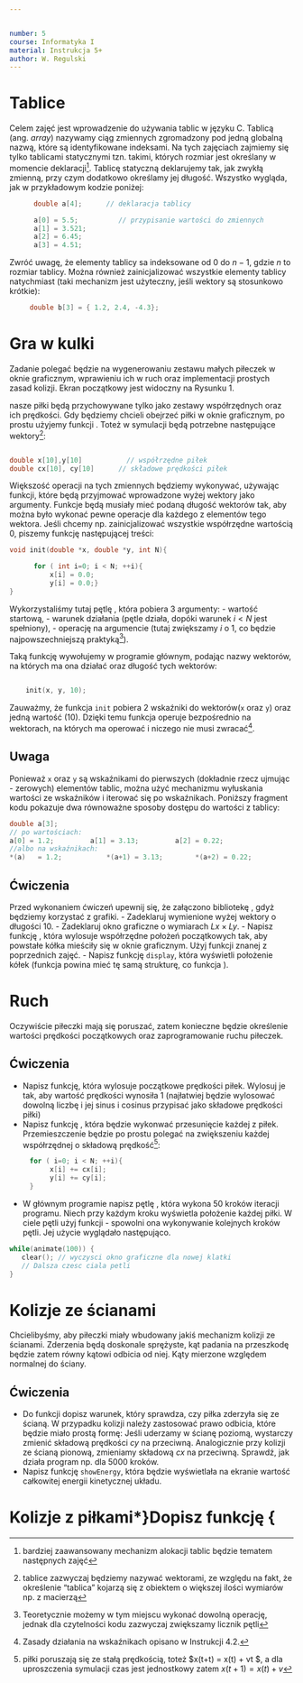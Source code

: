 ```yaml
---


number: 5
course: Informatyka I
material: Instrukcja 5+
author: W. Regulski
---
```




# Tablice
Celem zajęć jest wprowadzenie do używania tablic w języku C. Tablicą (ang. *array*) nazywamy ciąg zmiennych zgromadzony pod jedną globalną nazwą, które są identyfikowane indeksami. 
Na tych zajęciach zajmiemy się tylko tablicami statycznymi tzn. takimi, których rozmiar jest określany w momencie deklaracji^[bardziej zaawansowany mechanizm alokacji tablic będzie tematem następnych zajęć].
Tablicę statyczną deklarujemy tak, jak zwykłą zmienną, przy czym dodatkowo określamy jej długość. Wszystko wygląda, jak w przykładowym kodzie poniżej:

```c++
      double a[4];    	// deklaracja tablicy

      a[0] = 5.5;		   // przypisanie wartości do zmiennych
      a[1] = 3.521;
      a[2] = 6.45;
      a[3] = 4.51;

```
Zwróć uwagę, że elementy tablicy sa indeksowane od $0$ do $n-1$, gdzie $n$ to rozmiar tablicy. Można również zainicjalizować wszystkie elementy tablicy natychmiast (taki mechanizm jest użyteczny, jeśli wektory są stosunkowo krótkie):
```c++
     double b[3] = { 1.2, 2.4, -4.3};
```

# Gra w kulki

Zadanie polegać będzie na wygenerowaniu zestawu małych piłeczek w oknie graficznym, wprawieniu ich w ruch oraz implementacji prostych zasad kolizji. Ekran początkowy jest widoczny na Rysunku 1.
\begin{figure}
\centering
\includegraphics[width=0.3\textwidth]{kulki.pdf}

\caption{Kulki wraz z wektorami predkości początkowych.}
\end{figure}
\section {Inicjalizacja}
nasze piłki będą przychowywane tylko jako zestawy współrzędnych oraz ich prędkości. Gdy będziemy chcieli obejrzeć piłki w oknie graficznym, po prostu użyjemy funkcji \verb|circle|. Toteż w symulacji będą potrzebne następujące wektory^[tablice zazwyczaj będziemy nazywać wektorami, ze względu na fakt, że określenie "tablica" kojarzą się z obiektem o większej ilości wymiarów np. z macierzą]:
```c++ 

double x[10],y[10]           // współrzędne piłek
double cx[10], cy[10]      // składowe prędkości piłek

```

\subsection* {Pętla `for`}

Większość operacji na tych zmiennych będziemy wykonywać, używając funkcji, które będą przyjmować wprowadzone wyżej wektory jako argumenty. Funkcje będą musiały mieć podaną długość wektorów tak, aby można było wykonać pewne operacje dla każdego z elementów tego wektora.
Jeśli chcemy np. zainicjalizować wszystkie współrzędne wartością $0$, piszemy funkcję następującej treści:

```c++
void init(double *x, double *y, int N){

      for ( int i=0; i < N; ++i){
          x[i] = 0.0;
          y[i] = 0.0;}
}
```



Wykorzystaliśmy tutaj pętlę \verb|for|, która pobiera 3 argumenty:
- wartość startową,
- warunek działania (pętle działa, dopóki warunek $i<N$ jest spełniony),
- operację na argumencie (tutaj zwiększamy $i$ o 1, co będzie najpowszechniejszą praktyką^[Teoretycznie możemy w tym miejscu wykonać dowolną operację, jednak dla czytelności kodu zazwyczaj zwiększamy licznik pętli]).

Taką funkcję wywołujemy w programie głównym, podając nazwy wektorów, na których ma ona działać oraz długość tych wektorów:

```c++

	init(x, y, 10);

```

Zauważmy, że funkcja `init` pobiera 2 wskaźniki do wektorów(`x` oraz `y`) oraz jedną wartość (10). Dzięki temu funkcja operuje bezpośrednio na wektorach, na których ma operować i niczego nie musi zwracać^[Zasady działania na wskaźnikach opisano w Instrukcji 4.2.]. 


## Uwaga
Ponieważ `x` oraz `y` są wskaźnikami do pierwszych (dokładnie rzecz ujmując - zerowych) elementów tablic, można użyć mechanizmu wyłuskania wartości ze wskaźników i iterować się po wskaźnikach. Poniższy fragment kodu pokazuje dwa równoważne sposoby dostępu do wartości z tablicy:

```c++
double a[3];
// po wartościach:
a[0] = 1.2;         a[1] = 3.13;         a[2] = 0.22;
//albo na wskaźnikach:
*(a)   = 1.2;           *(a+1) = 3.13;        *(a+2) = 0.22;
```


## Ćwiczenia
Przed wykonaniem ćwiczeń upewnij się, że załączono bibliotekę \verb|winbgi2.h|, gdyż będziemy korzystać z grafiki.
- Zadeklaruj wymienione wyżej wektory o długości 10.
- Zadeklaruj okno graficzne o wymiarach $Lx \times Ly$.
- Napisz funkcję \verb|init|, która wylosuje współrzędne położeń początkowych tak, aby powstałe kółka mieściły się w oknie graficznym. Użyj funkcji \verb|rand()| znanej z poprzednich zajęć.
- Napisz funkcję `display`, która wyświetli położenie kółek (funkcja powina mieć tę samą strukturę, co funkcja \verb|init|).


# Ruch

Oczywiście piłeczki mają się poruszać, zatem konieczne będzie określenie wartości prędkości początkowych oraz zaprogramowanie ruchu piłeczek.


## Ćwiczenia

- Napisz funkcję, która wylosuje początkowe prędkości piłek. Wylosuj je tak, aby wartość prędkości wynosiła 1 
   (najłatwiej będzie wylosować dowolną liczbę i jej sinus i cosinus przypisać jako składowe prędkości piłki)
- Napisz funkcję \verb|run|, która będzie wykonwać przesunięcie każdej z piłek. Przemieszczenie będzie po prostu polegać na zwiększeniu każdej współrzędnej o składową prędkość^[piłki poruszają się ze stałą prędkością, toteż $x(t+\Delta t) = x(t) + v\Delta t $, a dla uproszczenia symulacji czas jest jednostkowy zatem $x(t+1) = x(t) + v$]:
```c++
     for ( i=0; i < N; ++i){
          x[i] += cx[i];
          y[i] += cy[i];
     }
```
- W głównym programie napisz pętlę \verb|while|, która wykona 50 kroków iteracji programu. Niech przy każdym kroku wyświetla położenie każdej piłki. W ciele pętli użyj funkcji \verb|animate(100)| - spowolni ona wykonywanie kolejnych kroków pętli. Jej użycie wyglądało następująco.
```c++
while(animate(100)) {
   clear(); // wyczysci okno graficzne dla nowej klatki
   // Dalsza czesc ciala petli
}
```


# Kolizje ze ścianami
Chcielibyśmy, aby piłeczki miały wbudowany jakiś mechanizm kolizji ze ścianami. 
Zderzenia będą doskonale sprężyste, kąt padania na przeszkodę będzie zatem równy kątowi odbicia od niej. Kąty mierzone względem normalnej do ściany.

## Ćwiczenia
- Do funkcji \verb|run| dopisz warunek, który sprawdza, czy piłka zderzyła się ze ścianą. W przypadku kolizji należy zastosować prawo odbicia, które będzie miało prostą formę:
Jeśli uderzamy w ścianę poziomą, wystarczy zmienić składową prędkości $cy$ na przeciwną. Analogicznie przy kolizji ze ścianą pionową, zmieniamy składową $cx$ na przeciwną.
Sprawdź, jak działa program np. dla 5000 kroków.
- Napisz funkcję `showEnergy`, która będzie wyświetlała na ekranie wartość całkowitej energii kinetycznej układu.



# Kolizje z piłkami*}Dopisz funkcję {\tt searchAndCollide, która sprawdza, czy piłki zderzają się ze sobą nawzajem.
Trzeba będzie przeiterować się po wszystkich współrzędnych sąsiadów i sprawdzić, czy odległość piłek jest dostatecznie mała.
Jeśli tak jest, piłki odbiją się od siebie, zachowując pęd oraz energię. 
Załóżmy, że piłki, które się ze sobą zderzą mają indeksy $i$ i $j$. Ich prędkości należy policzyć w następujący sposób:
- Należy sprowadzić wszystko do układu odniesienia zwiazanego z drugą piłeczką oraz dodatkowo policzyć wektor jednostkowy wskazujący kierunek łączący środki obu piłek:
\begin{displaymath}
v_{1}= [cx_{i} - cx_{j}, cy_{i} - cy_{j}]
\end{displaymath}
\begin{displaymath}
L=\sqrt{(x_{i}-x_{j})^2 +(y_{i}-y_{j})^2 }
\end{displaymath}
\begin{displaymath}
n= [(x_{i}-x_{j})/L,(y_{i}-y_{j})/L]
\end{displaymath}
- Przy zderzeniu przekazywana jest jedynie predkość normalna do płaszczyzny zderzenia obu piłek (patrz Rys. 2 i 3). Liczymy ją w nastepujący sposób:
\begin{displaymath}
v_{n}= [v_{nx},v_{ny}]=[(v_{1x}n_{x}+v_{1y}n_{y})n_{x},(v_{1x}n_{x}+v_{1y}n_{y})n_{y}]
\end{displaymath}
- Policzona powyżej predkość jest odejmowana od prędkości piłki 1 oraz dodawana do prędkosci piłki 2 (która była zerem w nowym układzie):
\begin{displaymath}
v_{1}^{new}= [v_{1x}-v_{nx}, v_{1y}-v_{ny}], v_{2}^{new}= [v_{nx},v_{ny}]
\end{displaymath}
- Na koniec wracamy do starego układu odniesienia:
\begin{displaymath}
cx_{i}^{new}=cx_{i}+v_{1x}^{new}
\end{displaymath}
\begin{displaymath}
cy_{i}^{new}=cy_{i}+v_{1y}^{new}
\end{displaymath}
\begin{displaymath}
cx_{j}^{new}=cx_{j}+v_{2x}^{new}
\end{displaymath}
\begin{displaymath}
cy_{j}^{new}=cy_{j}+v_{2y}^{new}
\end{displaymath}

\begin{figure}
\centering
\includegraphics[width=0.135\textwidth]{zderzenie1.pdf}

\caption{Zderzenie piłek w układzie związanym z drugą piłką (druga piłka jest nieruchoma). Prędkości przed wymianą pędu..}
\end{figure}
\begin{figure}
\centering
\includegraphics[width=0.175\textwidth]{zderzenie2.pdf}

\caption{Zderzenie. Prędkosci po wymianie pędu. Składowa równoległa do osi wyzanczonej przez środki piłek zostaje przekazana piłce 2.}
\end{figure}



